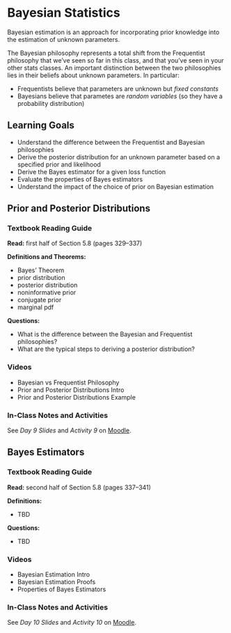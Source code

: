 # Bayesian Statistics

Bayesian estimation is an approach for incorporating prior knowledge into the estimation of unknown parameters. 

The Bayesian philosophy represents a total shift from the Frequentist philosophy that we've seen so far in this class, and that you've seen in your other stats classes. An important distinction between the two philosophies lies in their beliefs about unknown parameters. In particular:

- Frequentists believe that parameters are unknown but *fixed constants*
- Bayesians believe that parametes are *random variables* (so they have a probability distribution)




## Learning Goals

- Understand the difference between the Frequentist and Bayesian philosophies
- Derive the posterior distribution for an unknown parameter based on a specified prior and likelihood
- Derive the Bayes estimator for a given loss function
- Evaluate the properties of Bayes estimators
- Understand the impact of the choice of prior on Bayesian estimation




## Prior and Posterior Distributions

### Textbook Reading Guide

**Read:** first half of Section 5.8 (pages 329--337)

**Definitions and Theorems:**

- Bayes' Theorem
- prior distribution
- posterior distribution
- noninformative prior
- conjugate prior
- marginal pdf

**Questions:** 

- What is the difference between the Bayesian and Frequentist philosophies?
- What are the typical steps to deriving a posterior distribution?

### Videos

- Bayesian vs Frequentist Philosophy
- Prior and Posterior Distributions Intro
- Prior and Posterior Distributions Example



### In-Class Notes and Activities

See *Day 9 Slides* and *Activity 9* on [Moodle](https://moodle.macalester.edu/course/view.php?id=4532).




## Bayes Estimators

### Textbook Reading Guide

**Read:** second half of Section 5.8 (pages 337--341)

**Definitions:**

- TBD

**Questions:** 

- TBD


### Videos

- Bayesian Estimation Intro
- Bayesian Estimation Proofs
- Properties of Bayes Estimators



### In-Class Notes and Activities

See *Day 10 Slides* and *Activity 10* on [Moodle](https://moodle.macalester.edu/course/view.php?id=4532).


